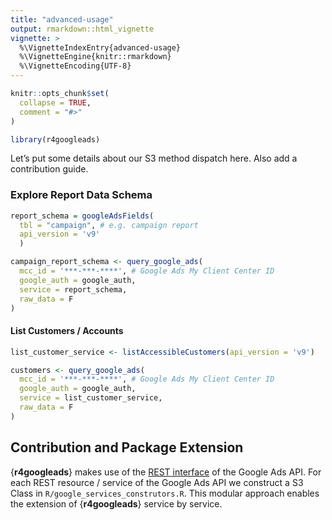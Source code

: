 ```yaml
---
title: "advanced-usage"
output: rmarkdown::html_vignette
vignette: >
  %\VignetteIndexEntry{advanced-usage}
  %\VignetteEngine{knitr::rmarkdown}
  %\VignetteEncoding{UTF-8}
---
```


```r
knitr::opts_chunk$set(
  collapse = TRUE,
  comment = "#>"
)
```

```r
library(r4googleads)
```


Let's put some details about our S3 method dispatch here. Also add a contribution guide.

### Explore Report Data Schema

```R
report_schema = googleAdsFields(
  tbl = "campaign", # e.g. campaign report
  api_version = 'v9'
  )

campaign_report_schema <- query_google_ads(
  mcc_id = '***-***-****', # Google Ads My Client Center ID
  google_auth = google_auth,
  service = report_schema,
  raw_data = F
)
```

#### List Customers / Accounts

```R
list_customer_service <- listAccessibleCustomers(api_version = 'v9')

customers <- query_google_ads(
  mcc_id = '***-***-****', # Google Ads My Client Center ID
  google_auth = google_auth,
  service = list_customer_service,
  raw_data = F
)
```

## Contribution and Package Extension

{**r4googleads**} makes use of the [REST interface](https://developers.google.com/google-ads/api/rest/overview) of the Google Ads API. For each REST resource / service of the Google Ads API we construct a S3 Class in `R/google_services_construtors.R`. This modular approach enables the extension of {**r4googleads**} service by service.





